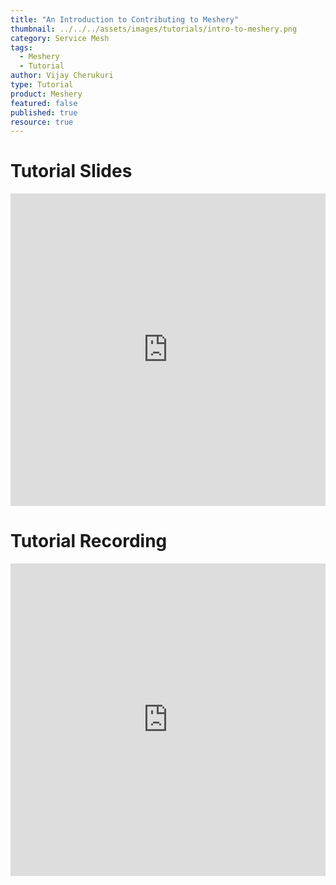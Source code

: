 ```yaml
---
title: "An Introduction to Contributing to Meshery"
thumbnail: ../../../assets/images/tutorials/intro-to-meshery.png
category: Service Mesh
tags: 
  - Meshery
  - Tutorial
author: Vijay Cherukuri
type: Tutorial
product: Meshery
featured: false
published: true
resource: true
---
```



<ResourcesWrapper> 
      <h1> Tutorial Slides </h1>
        <iframe	 src="https://docs.google.com/presentation/d/1Wc5ALdn-G3fADJ8I6nJlyOGhV2XHVprYPqDvkZ1MEqY/embed?start=false&loop=false&delayms=3000"	
              frameBorder="0" allowFullScreen width="100%" height="500">	
        </iframe>
      <h1> Tutorial Recording </h1>
        <iframe className="iframe" src="https://www.youtube.com/embed/67iy2JEp4Ss"
              frameBorder="0" allow="accelerometer; autoplay; encrypted-media; gyroscope; picture-in-picture"allowFullScreen width="100%" height="500">
        </iframe>
</ResourcesWrapper>